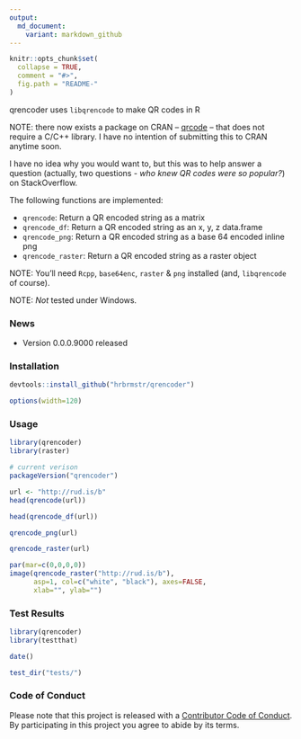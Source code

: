 ```yaml
---
output:
  md_document:
    variant: markdown_github
---
```


<!-- README.md is generated from README.Rmd. Please edit that file -->

```r
knitr::opts_chunk$set(
  collapse = TRUE,
  comment = "#>",
  fig.path = "README-"
)
```

qrencoder uses `libqrencode` to make QR codes in R

NOTE: there now exists a package on CRAN -- [qrcode](https://cran.rstudio.com/web/packages/qrcode/index.html) -- that does not require a C/C++ library. I have no intention of submitting this to CRAN anytime soon.

I have no idea why you would want to, but this was to help answer a question (actually, two questions - _who knew QR codes were so popular?_) on StackOverflow.

The following functions are implemented:

- `qrencode`:	Return a QR encoded string as a matrix
- `qrencode_df`:	Return a QR encoded string as an x, y, z data.frame
- `qrencode_png`:	Return a QR encoded string as a base 64 encoded inline png
- `qrencode_raster`:	Return a QR encoded string as a raster object

NOTE: You'll need `Rcpp`, `base64enc`, `raster` & `png` installed (and, `libqrencode` of course). 

NOTE: *Not* tested under Windows.

### News

- Version 0.0.0.9000 released

### Installation

```r
devtools::install_github("hrbrmstr/qrencoder")
```

```r
options(width=120)
```

### Usage

```r
library(qrencoder)
library(raster)

# current verison
packageVersion("qrencoder")

url <- "http://rud.is/b"
head(qrencode(url))

head(qrencode_df(url))

qrencode_png(url)

qrencode_raster(url)

par(mar=c(0,0,0,0))
image(qrencode_raster("http://rud.is/b"), 
      asp=1, col=c("white", "black"), axes=FALSE, 
      xlab="", ylab="")
```

### Test Results

```r
library(qrencoder)
library(testthat)

date()

test_dir("tests/")
```

### Code of Conduct

Please note that this project is released with a [Contributor Code of Conduct](CONDUCT.md). 
By participating in this project you agree to abide by its terms.
